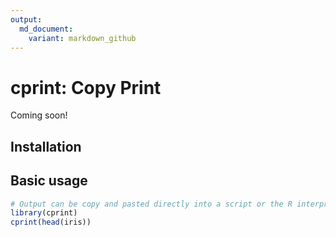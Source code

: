 ```yaml
---
output:
  md_document:
    variant: markdown_github
---
```


# cprint: Copy Print

Coming soon!

## Installation

## Basic usage

```r
# Output can be copy and pasted directly into a script or the R interpreter
library(cprint)
cprint(head(iris))
```
